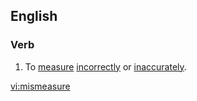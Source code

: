 ==English==

===Verb===
{{en-verb|mismeasures|mismeasuring|mismeasured|mismeasured}}

# {{context|transitive|intransitive|lang=en}} To [[measure]] [[incorrectly]] or [[inaccurately]].

[[vi:mismeasure]]
